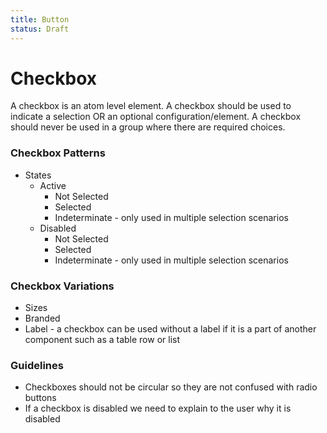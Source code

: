 ```yaml
---
title: Button
status: Draft
---
```


# Checkbox

A checkbox is an atom level element. A checkbox should be used to indicate a selection OR an optional configuration/element.  A checkbox should never be used in a group where there are required choices.

### Checkbox Patterns

- States
	- Active
		- Not Selected
		- Selected
		- Indeterminate - only used in multiple selection scenarios
	- Disabled
		- Not Selected
		- Selected
		- Indeterminate - only used in multiple selection scenarios

### Checkbox Variations

- Sizes
- Branded
- Label - a checkbox can be used without a label if it is a part of another component such as a table row or list

### Guidelines

- Checkboxes should not be circular so they are not confused with radio buttons
- If a checkbox is disabled we need to explain to the user why it is disabled